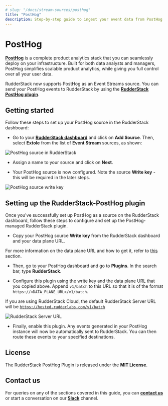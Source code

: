```yaml
---
# slug: "/docs/stream-sources/posthog"
title: "PostHog"
description: Step-by-step guide to ingest your event data from PostHog into RudderStack.
---
```


# PostHog

[**PostHog**](https://posthog.com/) is a complete product analytics stack that you can seamlessly deploy on your infrastructure. Built for both data analysts and managers, PostHog simplifies scalable product analytics, while giving you full control over all your user data.

RudderStack now supports PostHog as an Event Streams source. You can send your PostHog events to RudderStack by using the [ **RudderStack PostHog plugin**](https://github.com/rudderlabs/rudderstack-posthog-plugin).

## ‌Getting started

Follow these steps to set up your PostHog source in the RudderStack dashboard:

- Go to your [**RudderStack dashboard**](https://app.rudderstack.com/) and click on **Add Source**. Then, select **Extole** from the list of **Event Stream** sources, as shown:

<img src="../assets/event-stream-sources/posthog-1.png" alt="PostHog source in RudderStack" />

- Assign a name to your source and click on **Next**.

- Your PostHog source is now configured. Note the source **Write key** - this will be required in the later steps.

<img src="../assets/event-stream-sources/posthog-2.png" alt="PostHog source write key" />

## Setting up the RudderStack-PostHog plugin

Once you've successfully set up PostHog as a source on the RudderStack dashboard, follow these steps to configure and set up the PostHog-managed RudderStack plugin.

- Copy your PostHog source **Write key** from the RudderStack dashboard and your data plane URL.

<div class="infoBlock">

For more information on the data plane URL and how to get it, refer to <a href="https://rudderstack.com/docs/get-started/installing-and-setting-up-rudderstack/#what-is-a-data-plane-url-where-do-i-get-it">this</a> section.
</div>

- Then, go to your PostHog dashboard and go to **Plugins**. In the search bar, type **RudderStack**.

- Configure this plugin using the write key and the data plane URL that you copied above. Append `v1/batch` to this URL so that it is of the format `https://<DATA_PLANE_URL>/v1/batch`.

<div class="infoBlock">

If you are using RudderStack Cloud, the default RudderStack Server URL will be <code class="inline-code">https://hosted.rudderlabs.com/v1/batch</code>
</div>

<img src="../assets/event-stream-sources/posthog-4.png" alt="RudderStack Server URL" />

- Finally, enable this plugin. Any events generated in your PostHog instance will now be automatically sent to RudderStack. You can then route these events to your specified destinations.

## License

The RudderStack PostHog Plugin is released under the [**MIT License**](https://opensource.org/licenses/MIT).

## Contact us

For queries on any of the sections covered in this guide, you can [**contact us**](mailto:%20docs@rudderstack.com) or start a conversation on our [**Slack**](https://rudderstack.com/join-rudderstack-slack-community) channel.